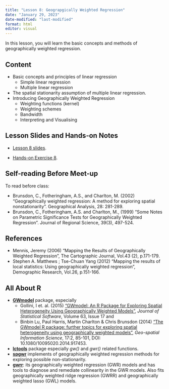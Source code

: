 ```yaml
---
title: "Lesson 8: Geograpgically Weighted Regression"
date: "January 29, 2023"  
date-modified: "last-modified"
format: html
editor: visual
---
```


In this lesson, you will learn the basic concepts and methods of geographically weighted regression.

## Content

-   Basic concepts and principles of linear regression
    -   Simple linear regression
    -   Multiple linear regression
-   The spatial stationarity assumption of multiple linear regression.
-   Introducing Geographically Weighted Regression
    -   Weighting functions (kernel)
    -   Weighting schemes
    -   Bandwidth
    -   Interpreting and Visualising

## Lesson Slides and Hands-on Notes

-   [Lesson 8 slides](../lesson/lesson08/lesson08-gwr.html).

-   [Hands-on Exercise 8](https://r4gdsa.netlify.app/chap13.html).

## Self-reading Before Meet-up

To read before class:

-   Brunsdon, C., Fotheringham, A.S., and Charlton, M. (2002) "Geographically weighted regression: A method for exploring spatial nonstationarity". Geographical Analysis, 28: 281-289.
-   Brunsdon, C., Fotheringham, A.S. and Charlton, M., (1999) "Some Notes on Parametric Significance Tests for Geographically Weighted Regression". Journal of Regional Science, 39(3), 497-524.

## References

-   Mennis, Jeremy (2006) "Mapping the Results of Geographically Weighted Regression", The Cartographic Journal, Vol.43 (2), p.171-179.
-   Stephen A. Matthews ; Tse-Chuan Yang (2012) "Mapping the results of local statistics: Using geographically weighted regression", Demographic Research, Vol.26, p.151-166.

## All About R

-   [**GWmodel**](https://cran.r-project.org/web/packages/GWmodel/) package, especially
    -   Gollini, I et. al. (2015) ["GWmodel: An R Package for Exploring Spatial Heterogeneity Using Geographically Weighted Models"](https://www.jstatsoft.org/article/view/v063i17), *Journal of Statistical Software*, Volume 63, Issue 17 and
    -   Binbin Lu, Paul Harris, Martin Charlton & Chris Brunsdon (2014) ["The GWmodel R package: further topics for exploring spatial heterogeneity using geographically weighted models"](https://www.tandfonline.com/doi/full/10.1080/10095020.2014.917453), *Geo-spatial Information Science*, 17:2, 85-101, DOI: 10.1080/10095020.2014.917453.
-   [**lctools**](https://cran.r-project.org/web/packages/lctools/index.html) package especially *gw()* and *gwr()* related functions.
-   [**spgwr**](https://cran.r-project.org/web/packages/spgwr/index.html) implements of geographically weighted regression methods for exploring possible non-stationarity.
-   [**gwrr**](https://cran.r-project.org/web/packages/gwrr/index.html): its geographically weighted regression (GWR) models and has tools to diagnose and remediate collinearity in the GWR models. Also fits geographically weighted ridge regression (GWRR) and geographically weighted lasso (GWL) models.
